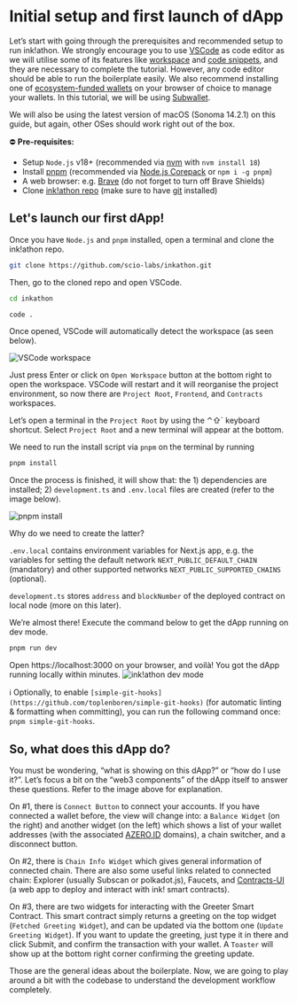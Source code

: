 # Initial setup and first launch of dApp
Let’s start with going through the prerequisites and recommended setup to run ink!athon. 
We strongly encourage you to use [VSCode](https://code.visualstudio.com/) as code editor as we will utilise some of its features 
like [workspace](https://code.visualstudio.com/docs/editor/workspaces) and [code snippets](https://code.visualstudio.com/docs/editor/userdefinedsnippets), 
and they are necessary to complete the tutorial. However, any code editor should be able to run the boilerplate easily. 
We also recommend installing one of 
[ecosystem-funded wallets](https://support.polkadot.network/support/solutions/articles/65000068702-where-to-store-dot-polkadot-wallet-options#Treasury-Funded-Wallets) 
on your browser of choice to manage your wallets. In this tutorial, we will be using [Subwallet](https://www.subwallet.app/). 

We will also be using the latest version of macOS (Sonoma 14.2.1) on this guide, 
but again, other OSes should work right out of the box.

⛔ **Pre-requisites:**

- Setup `Node.js` v18+ (recommended via [nvm](https://github.com/nvm-sh/nvm) with `nvm install 18`)
- Install [pnpm](https://pnpm.io/installation) (recommended via [Node.js Corepack](https://nodejs.org/api/corepack.html) or `npm i -g pnpm`)
- A web browser: e.g. [Brave](https://brave.com/download/) (do not forget to turn off Brave Shields)
- Clone [ink!athon repo](https://github.com/scio-labs/inkathon) (make sure to have [git](https://git-scm.com/) installed)

## Let's launch our first dApp!
Once you have `Node.js` and `pnpm` installed, open a terminal and clone the ink!athon repo.

```bash
git clone https://github.com/scio-labs/inkathon.git
```

Then, go to the cloned repo and open VSCode.

```bash
cd inkathon

code .
```

Once opened, VSCode will automatically detect the workspace (as seen below).

![VSCode workspace](./assets/vscode-workspace.png)

Just press Enter or click on `Open Workspace` button at the bottom right to open the workspace. 
VSCode will restart and it will reorganise the project environment, so now there are `Project Root`, `Frontend`, and `Contracts` workspaces.

Let’s open a terminal in the `Project Root` by using the ⌃⇧\` keyboard shortcut. 
Select `Project Root` and a new terminal will appear at the bottom. 

We need to run the install script via `pnpm` on the terminal by running

```bash
pnpm install
```

Once the process is finished, it will show that: the 1) dependencies are installed; 2) `development.ts` and `.env.local` files are created 
(refer to the image below).

![pnpm install](./assets/pnpm-install-script-results.png)

Why do we need to create the latter?

 `.env.local` contains environment variables for Next.js app, 
 e.g. the variables for setting the default network `NEXT_PUBLIC_DEFAULT_CHAIN` (mandatory) and other supported networks `NEXT_PUBLIC_SUPPORTED_CHAINS` (optional).

`development.ts` stores `address` and `blockNumber` of the deployed contract on local node (more on this later).

We’re almost there! Execute the command below to get the dApp running on dev mode. 

```bash
pnpm run dev
```

Open https://localhost:3000 on your browser, and voilà! You got the dApp running locally within minutes.
![ink!athon dev mode](./assets/inkathon-dev-mode.png)

ℹ️ Optionally, to enable `[simple-git-hooks](https://github.com/toplenboren/simple-git-hooks)` (for automatic linting & formatting when committing), 
you can run the following command once: `pnpm simple-git-hooks`.

## So, what does this dApp do?

You must be wondering, “what is showing on this dApp?” or “how do I use it?”. 
Let’s focus a bit on the “web3 components” of the dApp itself to answer these questions.
Refer to the image above for explanation.

On #1, there is `Connect Button` to connect your accounts. If you have connected a wallet before, the view will change into: a `Balance Widget` (on the right) and another widget (on the left) which shows a list of your wallet addresses (with the associated [AZERO.ID](http://AZERO.ID) domains), a chain switcher, and a disconnect button.

On #2, there is `Chain Info Widget` which gives general information of connected chain. There are also some useful links related to connected chain: Explorer (usually Subscan or polkadot.js), Faucets, and [Contracts-UI](https://github.com/paritytech/contracts-ui) (a web app to deploy and interact with ink! smart contracts).

On #3, there are two widgets for interacting with the Greeter Smart Contract. This smart contract simply returns a greeting on the top widget (`Fetched Greeting Widget`), and can be updated via the bottom one (`Update Greeting Widget`). If you want to update the greeting, just type it in there and click Submit, and confirm the transaction with your wallet. A `Toaster` will show up at the bottom right corner confirming the greeting update.

Those are the general ideas about the boilerplate. Now, we are going to play around a bit with the codebase to understand the development workflow completely.
